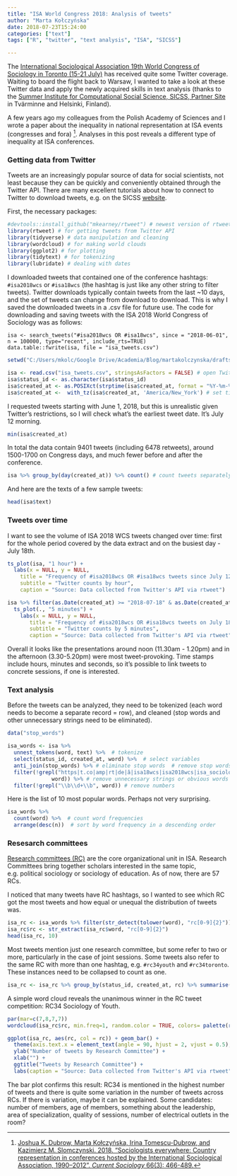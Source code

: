 ```yaml
---
title: "ISA World Congress 2018: Analysis of tweets"
author: "Marta Kołczyńska"
date: 2018-07-23T15:24:00
categories: ["text"]
tags: ["R", "twitter", "text analysis", "ISA", "SICSS"]

---
```


The [International Sociological Association 19th World Congress of Sociology in Toronto (15-21 July)](https://www.isa-sociology.org/en/conferences/world-congress/toronto-2018/) has received quite some Twitter coverage. Waiting to board the flight back to Warsaw, I wanted to take a look at these Twitter data and apply the newly acquired skills in text analysis (thanks to the [Summer Institute for Computational Social Science, SICSS, Partner Site](https://compsocialscience.github.io/summer-institute/2018/helsinki/) in Tvärminne and Helsinki, Finland).

A few years ago my colleagues from the Polish Academy of Sciences and I wrote a paper about the inequality in national representation at ISA events (congresses and fora) [^1]. Analyses in this post reveals a different type of inequality at ISA conferences.

### Getting data from Twitter

Tweets are an increasingly popular source of data for social scientists, not least because they can be quickly and conveniently obtained through the Twitter API. There are many excellent tutorials about how to connect to Twitter to download tweets, e.g. on the SICSS [website](https://compsocialscience.github.io/summer-institute/2018/materials/day2-digital-trace-data/apis/rmarkdown/SICSS_APIs_markdown.html).

First, the necessary packages:

```r
#devtools::install_github("mkearney/rtweet") # newest version of rtweet from GitHub
library(rtweet) # for getting tweets from Twitter API
library(tidyverse) # data manipulation and cleaning
library(wordcloud) # for making world clouds
library(ggplot2) # for plotting
library(tidytext) # for tokenizing
library(lubridate) # dealing with dates

```

I downloaded tweets that contained one of the conference hashtags: `#isa2018wcs` or `#isa18wcs` (the hashtag is just like any other string to filter tweets). Twitter downloads typically contain tweets from the last ~10 days, and the set of tweets can change from download to download. This is why I saved the downloaded tweets in a .csv file for future use. The code for downloading and saving tweets with the ISA 2018 World Congress of Sociology was as follows:

`isa <- search_tweets("#isa2018wcs OR #isa18wcs", since = "2018-06-01", n = 100000, type="recent", include_rts=TRUE)`  
`data.table::fwrite(isa, file = "isa_tweets.csv")`

```r
setwd("C:/Users/mkolc/Google Drive/Academia/Blog/martakolczynska/drafts/")
```

```r
isa <- read.csv("isa_tweets.csv", stringsAsFactors = FALSE) # open Twitter extract
isa$status_id <- as.character(isa$status_id)
isa$created_at <- as.POSIXct(strptime(isa$created_at, format = "%Y-%m-%dT%H:%M:%S")) # convert string to date and time
isa$created_at <-  with_tz(isa$created_at, 'America/New_York') # set time zone
```
I requested tweets starting with June 1, 2018, but this is unrealistic given Twitter's restrictions, so I will check what's the earliest tweet date. It's July 12 morning.

```r
min(isa$created_at)
```

In total the data contain 9401 tweets (including 6478 retweets), around 1500-1700 on Congress days, and much fewer before and after the conference.

```r
isa %>% group_by(day(created_at)) %>% count() # count tweets separately for each day

```

And here are the texts of a few sample tweets:

```r
head(isa$text)
```

### Tweets over time

I want to see the volume of ISA 2018 WCS tweets changed over time: first for the whole period covered by the data extract and on the busiest day - July 18th.

```r
ts_plot(isa, "1 hour") +
  labs(x = NULL, y = NULL,
    title = "Frequency of #isa2018wcs OR #isa18wcs tweets since July 12, 2018",
    subtitle = "Twitter counts by hour",
    caption = "Source: Data collected from Twitter's API via rtweet")

isa %>% filter(as.Date(created_at) >= "2018-07-18" & as.Date(created_at) < "2018-07-19") %>%
  ts_plot(., "5 minutes") + 
    labs(x = NULL, y = NULL,
       title = "Frequency of #isa2018wcs OR #isa18wcs tweets on July 18, 2018",
       subtitle = "Twitter counts by 5 minutes",
       caption = "Source: Data collected from Twitter's API via rtweet")
```

Overall it looks like the presentations around noon (11.30am - 1.20pm) and in the afternoon (3.30-5.20pm) were most tweet-provoking. Time stamps include hours, minutes and seconds, so it's possible to link tweets to concrete sessions, if one is interested.

### Text analysis

Before the tweets can be analyzed, they need to be tokenized (each word needs to become a separate record = row), and cleaned (stop words and other unnecessary strings need to be eliminated).

```r
data("stop_words")

isa_words <- isa %>%
  unnest_tokens(word, text) %>%  # tokenize
  select(status_id, created_at, word) %>%  # select variables
  anti_join(stop_words) %>% # eliminate stop words  # remove stop words
  filter(!grepl("https|t.co|amp|rt|de|â|isa18wcs|isa2018wcs|isa_sociology|sociology|isa|session|toronto|canada|congress|conference", 
              word)) %>% # remove unnecessary strings or obvious words
  filter(!grepl("\\b\\d+\\b", word)) # remove numbers
```

Here is the list of 10 most popular words. Perhaps not very surprising.

```r
isa_words %>%
  count(word) %>%  # count word frequencies
  arrange(desc(n))  # sort by word frequency in a descending order
```

### Resesarch committees

[Research committees (RC)](https://www.isa-sociology.org/en/research-networks/research-committees/) are the core organizational unit in ISA. Research Committees bring together scholars interested in the same topic, e.g. political sociology or sociology of education. As of now, there are 57 RCs.

I noticed that many tweets have RC hashtags, so I wanted to see which RC got the most tweets and how equal or unequal the distribution of tweets was.

```r

isa_rc <- isa_words %>% filter(str_detect(tolower(word), "rc[0-9]{2}"))
isa_rc$rc <- str_extract(isa_rc$word, "rc[0-9]{2}")
head(isa_rc, 10)
```

Most tweets mention just one research committee, but some refer to two or more, particularly in the case of joint sessions. Some tweets also refer to the same RC with more than one hashtag, e.g. `#rc34youth` and `#rc34toronto`. These instances need to be collapsed to count as one.

```r
isa_rc <- isa_rc %>% group_by(status_id, created_at, rc) %>% summarise(count = n())
```

A simple word cloud reveals the unanimous winner in the RC tweet competition: RC34 Sociology of Youth.

```r
par(mar=c(7,8,7,7))
wordcloud(isa_rc$rc, min.freq=1, random.color = TRUE, colors= palette(rainbow(20)))
```

```r
ggplot(isa_rc, aes(rc, col = rc)) + geom_bar() +
  theme(axis.text.x = element_text(angle = 90, hjust = 2, vjust = 0.5), legend.position="none") + 
  ylab("Number of tweets by Research Committee") + 
  xlab("") + 
  ggtitle("Tweets by Research Committee") +
  labs(caption = "Source: Data collected from Twitter's API via rtweet")

```

The bar plot confirms this result: RC34 is mentioned in the highest number of tweets and there is quite some variation in the number of tweets across RCs. If there is variation, maybe it can be explained. Some candidates: number of members, age of members, something about the leadership, area of specialization, quality of sessions, number of electrical outlets in the room?

[^1]: [Joshua K. Dubrow, Marta Kołczyńska, Irina Tomescu-Dubrow, and Kazimierz M. Slomczynski. 2018. "Sociologists everywhere: Country representation in conferences hosted by the International Sociological Association, 1990–2012". *Current Sociology* 66(3): 466-489.](https://www.academia.edu/14504525/Sociologists_everywhere_Country_representation_in_conferences_hosted_by_the_International_Sociological_Association_1990_2012)
